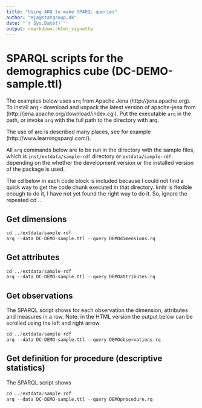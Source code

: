 ```yaml
---
title: "Using ARQ to make SPARQL queries"
author: "mja@statgroup.dk"
date: "`r Sys.Date()`"
output: rmarkdown::html_vignette
---
```


# SPARQL scripts for the demographics cube (DC-DEMO-sample.ttl)

The examples below uses `arq` from Apache Jena (http://jena.apache.org). To install arq - download and unpack the latest version of apache-jena from (http://jena.apache.org/download/index.cgi). Put the executable `arq` in the path, or invoke `arq` with the full path to the directory with arq.

The use of arq is described many places, see for example (http://www.learningsparql.com/).

All `arq` commands below are to be run in the directory with the
sample files, which is `inst/extdata/sample-rdf` directory or
`extdata/sample-rdf` depending on the whether the development version
or the installed version of the package is used.

The cd below in each code block is included because I could not find a
quick way to get the code chunk executed in that directory. knitr is
flexible enough to do it, I have not yet found the right way to do it.
So, ignore the repeated cd ..

## Get dimensions
```r
cd ../extdata/sample-rdf
arq --data DC-DEMO-sample.ttl --query DEMOdimensions.rq 
```

## Get attributes

```r
cd ../extdata/sample-rdf
arq --data DC-DEMO-sample.ttl --query DEMOattributes.rq 
```

## Get observations

The SPARQL script shows for each observation the dimension, attributes and measures in a row.
Note: in the HTML version the output below can be scrolled using the left and right arrow.
```r
cd ../extdata/sample-rdf
arq --data DC-DEMO-sample.ttl --query DEMOobservations.rq 
```

## Get definition for procedure (descriptive statistics)

The SPARQL script shows 
```r
cd ../extdata/sample-rdf
arq --data DC-DEMO-sample.ttl --query DEMOprocedure.rq 
```

